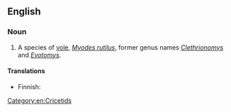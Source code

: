==English==
{{rfi|en}}
{{wikipedia|Northern Red-backed Vole}}
{{wikispecies}}

===Noun===
{{en-noun|head=[[northern]] [[red]]-[[backed]] [[vole]]}}

# A species of [[vole]], ''[[Myodes rutilus]]'', former genus names ''[[Clethrionomys]]'' and ''[[Evotomys]]''.

====Translations====
{{trans-top|''Myodes rutilus}}
* Finnish: {{t+|fi|punamyyrä}}
{{trans-mid}}
{{trans-bottom}}

[[Category:en:Cricetids]]